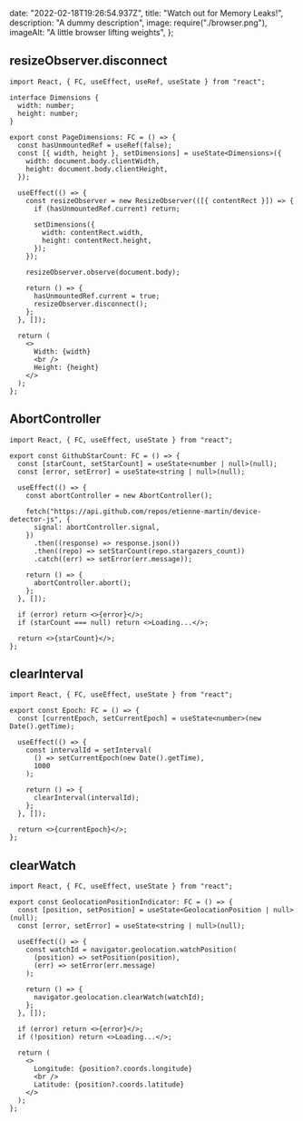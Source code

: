   date: "2022-02-18T19:26:54.937Z",
  title: "Watch out for Memory Leaks!",
  description: "A dummy description",
  image: require("./browser.png"),
  imageAlt: "A little browser lifting weights",
};

## resizeObserver.disconnect

```tsx
import React, { FC, useEffect, useRef, useState } from "react";

interface Dimensions {
  width: number;
  height: number;
}

export const PageDimensions: FC = () => {
  const hasUnmountedRef = useRef(false);
  const [{ width, height }, setDimensions] = useState<Dimensions>({
    width: document.body.clientWidth,
    height: document.body.clientHeight,
  });

  useEffect(() => {
    const resizeObserver = new ResizeObserver(([{ contentRect }]) => {
      if (hasUnmountedRef.current) return;

      setDimensions({
        width: contentRect.width,
        height: contentRect.height,
      });
    });

    resizeObserver.observe(document.body);

    return () => {
      hasUnmountedRef.current = true;
      resizeObserver.disconnect();
    };
  }, []);

  return (
    <>
      Width: {width}
      <br />
      Height: {height}
    </>
  );
};
```

## AbortController

```tsx
import React, { FC, useEffect, useState } from "react";

export const GithubStarCount: FC = () => {
  const [starCount, setStarCount] = useState<number | null>(null);
  const [error, setError] = useState<string | null>(null);

  useEffect(() => {
    const abortController = new AbortController();

    fetch("https://api.github.com/repos/etienne-martin/device-detector-js", {
      signal: abortController.signal,
    })
      .then((response) => response.json())
      .then((repo) => setStarCount(repo.stargazers_count))
      .catch((err) => setError(err.message));

    return () => {
      abortController.abort();
    };
  }, []);

  if (error) return <>{error}</>;
  if (starCount === null) return <>Loading...</>;

  return <>{starCount}</>;
};
```

## clearInterval

```tsx
import React, { FC, useEffect, useState } from "react";

export const Epoch: FC = () => {
  const [currentEpoch, setCurrentEpoch] = useState<number>(new Date().getTime);

  useEffect(() => {
    const intervalId = setInterval(
      () => setCurrentEpoch(new Date().getTime),
      1000
    );

    return () => {
      clearInterval(intervalId);
    };
  }, []);

  return <>{currentEpoch}</>;
};
```

## clearWatch

```tsx
import React, { FC, useEffect, useState } from "react";

export const GeolocationPositionIndicator: FC = () => {
  const [position, setPosition] = useState<GeolocationPosition | null>(null);
  const [error, setError] = useState<string | null>(null);

  useEffect(() => {
    const watchId = navigator.geolocation.watchPosition(
      (position) => setPosition(position),
      (err) => setError(err.message)
    );

    return () => {
      navigator.geolocation.clearWatch(watchId);
    };
  }, []);

  if (error) return <>{error}</>;
  if (!position) return <>Loading...</>;

  return (
    <>
      Longitude: {position?.coords.longitude}
      <br />
      Latitude: {position?.coords.latitude}
    </>
  );
};
```
